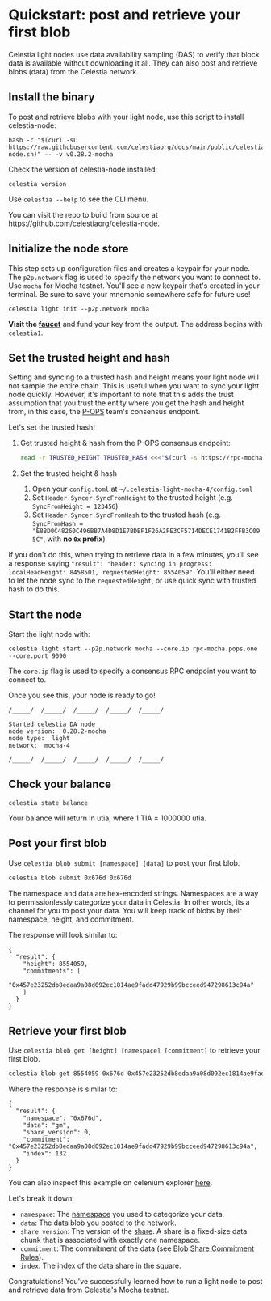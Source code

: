 # Quickstart: post and retrieve your first blob

Celestia light nodes use data availability sampling (DAS) to verify that block data is available without downloading it all. They can also post and retrieve blobs (data) from the Celestia network.


<Steps>

## Install the binary

To post and retrieve blobs with your light node, use this script to install celestia-node:

```
bash -c "$(curl -sL https://raw.githubusercontent.com/celestiaorg/docs/main/public/celestia-node.sh)" -- -v v0.28.2-mocha
```

Check the version of celestia-node installed:
```
celestia version
```

Use `celestia --help` to see the CLI menu.

<Callout type="info">
You can visit the repo to build from source at https://github.com/celestiaorg/celestia-node.
</Callout>

## Initialize the node store

This step sets up configuration files and creates a keypair for your node. The `p2p.network` flag is used to specify the network you want to connect to. Use `mocha` for Mocha testnet. You'll see a new keypair that's created in your terminal. Be sure to save your mnemonic somewhere safe for future use!

```
celestia light init --p2p.network mocha
```

**Visit the [faucet](https://mocha.celenium.io/faucet)** and fund your key from the output. The address begins with `celestia1`.

## Set the trusted height and hash

Setting and syncing to a trusted hash and height means your light node will not sample the entire chain. This is useful when you want to sync your light node quickly. However, it's important to note that this adds the trust assumption that you trust the entity where you get the hash and height from, in this case, the [P-OPS](https://pops.one) team's consensus endpoint.

Let's set the trusted hash!

1. Get trusted height & hash from the P-OPS consensus endpoint:

   ```bash
   read -r TRUSTED_HEIGHT TRUSTED_HASH <<<"$(curl -s https://rpc-mocha.pops.one/header | jq -r '.result.header | "\(.height) \(.last_block_id.hash)"')" && export TRUSTED_HEIGHT TRUSTED_HASH && echo "Height: $TRUSTED_HEIGHT" && echo "Hash:   $TRUSTED_HASH"
   ```

1. Set the trusted height & hash
   1. Open your `config.toml` at `~/.celestia-light-mocha-4/config.toml`
   1. Set `Header.Syncer.SyncFromHeight` to the trusted height (e.g. `SyncFromHeight = 123456`)
   1. Set `Header.Syncer.SyncFromHash` to the trusted hash (e.g. `SyncFromHash = "E8BD0C48260C496BB7A4D8D1E7BDBF1F26A2FE3CF5714DECE1741B2FFB3C095C"`, with **no `0x` prefix**)

If you don't do this, when trying to retrieve data in a few minutes, you'll see a response saying `"result": "header: syncing in progress: localHeadHeight: 8458501, requestedHeight: 8554059"`. You'll either need to let the node sync to the `requestedHeight`, or use quick sync with trusted hash to do this.

## Start the node

Start the light node with:

```
celestia light start --p2p.network mocha --core.ip rpc-mocha.pops.one --core.port 9090
```

The `core.ip` flag is used to specify a consensus RPC endpoint you want to connect to.

Once you see this, your node is ready to go!

```
/_____/  /_____/  /_____/  /_____/  /_____/

Started celestia DA node
node version:  0.28.2-mocha
node type:  light
network:  mocha-4

/_____/  /_____/  /_____/  /_____/  /_____/
```

## Check your balance

```
celestia state balance
```

Your balance will return in utia, where 1 TIA = 1000000 utia.

## Post your first blob

Use `celestia blob submit [namespace] [data]` to post your first blob.

```bash
celestia blob submit 0x676d 0x676d
```

The namespace and data are hex-encoded strings. Namespaces are a way to permissionlessly categorize your data in Celestia. In other words, its a channel for you to post your data. You will keep track of blobs by their namespace, height, and commitment.

The response will look similar to:

```
{
  "result": {
    "height": 8554059,
    "commitments": [
      "0x457e23252db8edaa9a08d092ec1814ae9fadd47929b99bcceed947298613c94a"
    ]
  }
}
```

## Retrieve your first blob

Use `celestia blob get [height] [namespace] [commitment]` to retrieve your first blob.

```bash
celestia blob get 8554059 0x676d 0x457e23252db8edaa9a08d092ec1814ae9fadd47929b99bcceed947298613c94a
```

Where the response is similar to:
```
{
  "result": {
    "namespace": "0x676d",
    "data": "gm",
    "share_version": 0,
    "commitment": "0x457e23252db8edaa9a08d092ec1814ae9fadd47929b99bcceed947298613c94a",
    "index": 132
  }
}
```

</Steps>

You can also inspect this example on celenium explorer [here](https://mocha.celenium.io/blob?commitment=RX4jJS247aqaCNCS7BgUrp+t1HkpuZvM7tlHKYYTyUo=&hash=AAAAAAAAAAAAAAAAAAAAAAAAAAAAAAAAAAAAZ20=&height=8554059).

Let's break it down:

- `namespace`: The [namespace](https://celestiaorg.github.io/celestia-app/namespace.html) you used to categorize your data.
- `data`: The data blob you posted to the network.
- `share_version`: The version of the [share](https://celestiaorg.github.io/celestia-app/shares.html). A share is a fixed-size data chunk that is associated with exactly one namespace.
- `commitment`: The commitment of the data (see [Blob Share Commitment Rules](https://celestiaorg.github.io/celestia-app/data_square_layout.html#blob-share-commitment-rules)).
- `index`: The [index](https://celestiaorg.github.io/celestia-app/shares.html#overview) of the data share in the square.

Congratulations! You've successfully learned how to run a light node to post and retrieve data from Celestia's Mocha testnet.
